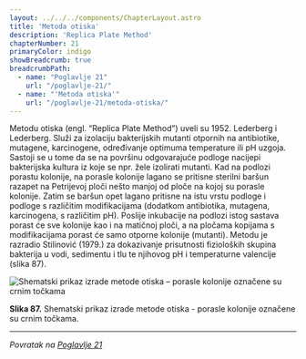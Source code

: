 ```yaml
---
layout: ../../../components/ChapterLayout.astro
title: 'Metoda otiska'
description: 'Replica Plate Method'
chapterNumber: 21
primaryColor: indigo
showBreadcrumb: true
breadcrumbPath:
  - name: "Poglavlje 21"
    url: "/poglavlje-21/"
  - name: "'Metoda otiska'"
    url: "/poglavlje-21/metoda-otiska/"
---
```




Metodu otiska (engl. “Replica Plate Method”) uveli su 1952. Lederberg i Lederberg. Služi za izolaciju bakterijskih mutanti otpornih na antibiotike, mutagene, karcinogene, određivanje optimuma temperature ili pH uzgoja. Sastoji se u tome da se na površinu odgovarajuće podloge nacijepi bakterijska kultura iz koje se npr. žele izolirati mutanti. Kad na podlozi porastu kolonije, na porasle kolonije lagano se pritisne sterilni baršun razapet na Petrijevoj ploči nešto manjoj od ploče na kojoj su porasle kolonije. Zatim se baršun opet lagano pritisne na istu vrstu podloge i podloge s različitim modifikacijama (dodatkom antibiotika, mutagena, karcinogena, s različitim pH). Poslije inkubacije na podlozi istog sastava porast će sve kolonije kao i na matičnoj ploči, a na pločama kopijama s modifikacijama porast će samo otporne kolonije (mutanti). Metodu je razradio Stilinović (1979.) za dokazivanje prisutnosti fizioloških skupina bakterija u vodi, sedimentu i tlu te njihovog pH i temperaturne valencije (slika 87).

![Shematski prikaz izrade metode otiska – porasle kolonije označene su crnim točkama](/images/slika87.jpg)

**Slika 87.** Shematski prikaz izrade metode otiska - porasle kolonije označene su crnim točkama.

---

*Povratak na [Poglavlje 21](/poglavlje-21)*


